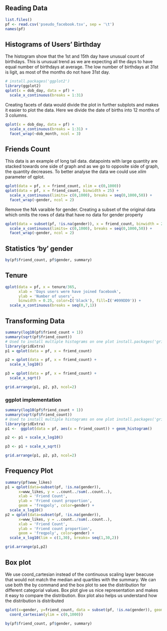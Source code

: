 ## Reading Data

```r
list.files()
pf <- read.csv('pseudo_facebook.tsv', sep = '\t')
names(pf)
```

## Histograms of Users' Birthday
The histogram show that the 1st and 15th day have unusual count of birthdays. This is unusual trend as we are expecting all the days to have equal number of birthdays at average. The low number of birthdays at 31st is ligit, as most of the months do not have 31st day.
```r
# install.packages('ggplot2')
library(ggplot2)
qplot(x = dob_day, data = pf) +
  scale_x_continuous(breaks = 1:31)
```
Creating facets of data would divide the plot in further subplots and makes it easier to plot the data. Here we divide the date of births into 12 months of 3 columns.
```r
qplot(x = dob_day, data = pf) +
  scale_x_continuous(breaks = 1:31) + 
  facet_wrap(~dob_month, ncol = 3)
```
## Friends Count
This data is an example of long tail data. datapoints with large quantity are stacked towards one side of graph and as we go to opposite side of graph, the quantity decreases. To better analyse the data we could use *xlim* parameter of qplot. 
```r
qplot(data = pf, x = friend_count, xlim = c(0,1000))
qplot(data = pf, x = friend_count, binwidth = 25) +
  scale_x_continuous(limits= c(0,1000), breaks = seq(0,1000,50)) +
  facet_wrap(~gender, ncol = 2)
```

Remove the NA varaible for gender. Creating a subset of the original data which omits the rows of data that have no data for gender property
```r
qplot(data = subset(pf, !is.na(gender)), x = friend_count, binwidth = 25) +
  scale_x_continuous(limits= c(0,1000), breaks = seq(0,1000,50)) +
  facet_wrap(~gender, ncol = 2)
```
## Statistics 'by' gender
```r
by(pf$friend_count, pf$gender, summary)
```

## Tenure
```r
qplot(data = pf, x = tenure/365, 
      xlab = 'Days users were have joined facebook',
      ylab = 'Number of users',
      binwidth = 0.25, color=I('black'), fill=I('#099DD9')) +
  scale_x_continuous(breaks = seq(0,7,1))
```

## Transforming Data
```r
summary(log10(pf$friend_count + 1))
summary(sqrt(pf$friend_count))
# Used to install multiple histograms on one plot install.packages('gridExtra')
library(gridExtra)
p1 = qplot(data = pf, x = friend_count)

p2 = qplot(data = pf, x = friend_count) +
  scale_x_log10()

p3 = qplot(data = pf, x = friend_count) +
  scale_x_sqrt()

grid.arrange(p1, p2, p3, ncol=2)
```

### ggplot implementation
```r
summary(log10(pf$friend_count + 1))
summary(sqrt(pf$friend_count))
# Used to install multiple histograms on one plot install.packages('gridExtra')
library(gridExtra)
p1 <-  ggplot(data = pf, aes(x = friend_count)) + geom_histogram()

p2 <- p1 + scale_x_log10()

p3 <- p1 + scale_x_sqrt()

grid.arrange(p1, p2, p3, ncol=2)
```

## Frequency Plot
```r
summary(pf$www_likes)
p1 = qplot(data=subset(pf, !is.na(gender)), 
      x=www_likes, y = ..count../sum(..count..), 
      xlab = 'Friend Count',
      ylab = 'Friend count proportion',
      geom = 'freqpoly', color=gender) + 
  scale_x_log10()
p2 = qplot(data=subset(pf, !is.na(gender)), 
      x=www_likes, y = ..count../sum(..count..), 
      xlab = 'Friend Count',
      ylab = 'Friend count proportion',
      geom = 'freqpoly', color=gender) + 
  scale_x_log10(lim = c(1,30), breaks= seq(1,30,2))

grid.arrange(p1,p2)
```
## Box plot
We use coord_cartesian instead of the continuous scaling layer beacuse that would not match the median and quartiles with the summary. We can use both the by command and the box plot to see the distribution for different categorial values. Box plot give us nice representation and makes it easy to compare the distribution. Box plot also helps us understand how the distribution is distributed
```r
qplot(x=gender, y=friend_count, data = subset(pf, !is.na(gender)), geom='boxplot') +
  coord_cartesian(ylim = c(0,1000))

by(pf$friend_count, pf$gender, summary)
```
